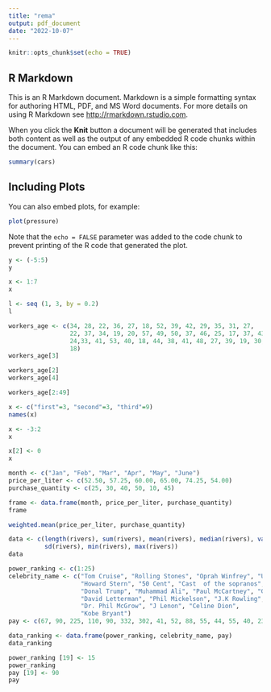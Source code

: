 ```yaml
---
title: "rema"
output: pdf_document
date: "2022-10-07"
---
```


```r
knitr::opts_chunk$set(echo = TRUE)
```

## R Markdown

This is an R Markdown document. Markdown is a simple formatting syntax for authoring HTML, PDF, and MS Word documents. For more details on using R Markdown see <http://rmarkdown.rstudio.com>.

When you click the **Knit** button a document will be generated that includes both content as well as the output of any embedded R code chunks within the document. You can embed an R code chunk like this:

```r
summary(cars)
```

## Including Plots

You can also embed plots, for example:

```r
plot(pressure)
```

Note that the `echo = FALSE` parameter was added to the code chunk to prevent printing of the R code that generated the plot.

```r
y <- (-5:5)
y
```
```r
x <- 1:7
x
```
```r
l <- seq (1, 3, by = 0.2)
l
```
```r
workers_age <- c(34, 28, 22, 36, 27, 18, 52, 39, 42, 29, 35, 31, 27,
                 22, 37, 34, 19, 20, 57, 49, 50, 37, 46, 25, 17, 37, 43, 53, 41, 51, 35,
                 24,33, 41, 53, 40, 18, 44, 38, 41, 48, 27, 39, 19, 30, 61, 54, 58, 26,
                 18)
workers_age[3]
```
 
```r
workers_age[2]
workers_age[4]
```

```r
workers_age[2:49]
```

```r
x <- c("first"=3, "second"=3, "third"=9)
names(x)
```
```r
x <- -3:2
x

x[2] <- 0
x
```

```r
month <- c("Jan", "Feb", "Mar", "Apr", "May", "June")
price_per_liter <- c(52.50, 57.25, 60.00, 65.00, 74.25, 54.00)
purchase_quantity <- c(25, 30, 40, 50, 10, 45)

frame <- data.frame(month, price_per_liter, purchase_quantity)
frame
```

```r
weighted.mean(price_per_liter, purchase_quantity)
```
```r
data <- c(length(rivers), sum(rivers), mean(rivers), median(rivers), var(rivers),
          sd(rivers), min(rivers), max(rivers))
data
```
```r
power_ranking <- c(1:25)
celebrity_name <- c("Tom Cruise", "Rolling Stones", "Oprah Winfrey", "U2", "Tiger Woods", "Steven Spielberg",
                    "Howard Stern", "50 Cent", "Cast  of the sopranos", "Dan Brown", "Bruce Springsteen",
                    "Donal Trump", "Muhammad Ali", "Paul McCartney", "George Lucas", "Elton John",
                    "David Letterman", "Phil Mickelson", "J.K Rowling", "Bradd Pitt", "Peter Jackson",
                    "Dr. Phil McGrow", "J Lenon", "Celine Dion",
                    "Kobe Bryant")
pay <- c(67, 90, 225, 110, 90, 332, 302, 41, 52, 88, 55, 44, 55, 40, 233, 34, 40, 47, 75, 25, 39, 45, 32, 40, 31)

data_ranking <- data.frame(power_ranking, celebrity_name, pay)
data_ranking
```
```r
power_ranking [19] <- 15
power_ranking
pay [19] <- 90
pay
```

